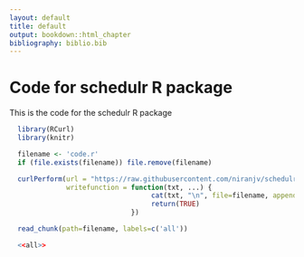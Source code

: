```yaml
---
layout: default
title: default
output: bookdown::html_chapter
bibliography: biblio.bib
---
```


# Code for schedulr R package

This is the code for the schedulr R package

```r

  library(RCurl)
  library(knitr)

  filename <- 'code.r'
  if (file.exists(filename)) file.remove(filename)

  curlPerform(url = "https://raw.githubusercontent.com/niranjv/schedulr/develop/R/simulated-annealing.R",
              writefunction = function(txt, ...) {
                                   cat(txt, "\n", file=filename, append=T)
                                   return(TRUE)
                              })

  read_chunk(path=filename, labels=c('all'))
```

```r
  <<all>>
```
